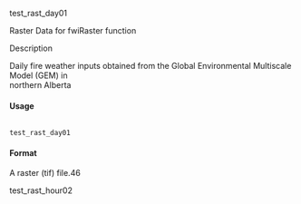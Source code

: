  
test_rast_day01 


 
Raster Data for fwiRaster function 


 
Description 


 
Daily fire weather inputs obtained from the Global Environmental Multiscale Model (GEM) in  
northern Alberta 

#### Usage 
<pre><code> 
test_rast_day01 
</code></pre>

####  Format 


 
A raster (tif) file.46 


 
test_rast_hour02 


